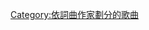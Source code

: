 {{Category explanation|'''[[A.G.庫克|A.G.庫克]]'''創作或聯合創作的歌曲。關於A.G.庫克製作的歌曲，請見「[[:Category:A.G.庫克製作的歌曲|:Category:A.G.庫克製作的歌曲]]」}}

[[Category:依詞曲作家劃分的歌曲|Category:依詞曲作家劃分的歌曲]]